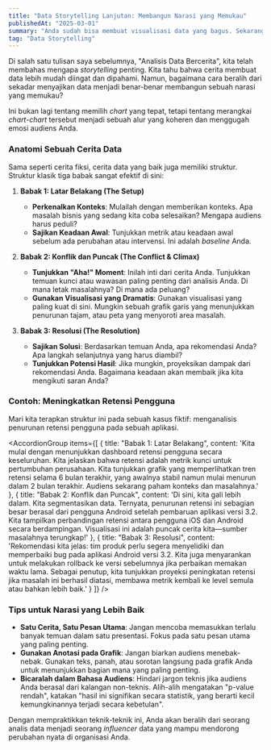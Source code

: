```yaml
---
title: "Data Storytelling Lanjutan: Membangun Narasi yang Memukau"
publishedAt: "2025-03-01"
summary: "Anda sudah bisa membuat visualisasi data yang bagus. Sekarang, mari kita tingkatkan levelnya dengan merangkai visualisasi tersebut menjadi sebuah narasi yang kuat dan persuasif."
tag: "Data Storytelling"
---
```


Di salah satu tulisan saya sebelumnya, "Analisis Data Bercerita", kita telah membahas mengapa *storytelling* penting. Kita tahu bahwa cerita membuat data lebih mudah diingat dan dipahami. Namun, bagaimana cara beralih dari sekadar menyajikan data menjadi benar-benar membangun sebuah narasi yang memukau?

Ini bukan lagi tentang memilih *chart* yang tepat, tetapi tentang merangkai *chart-chart* tersebut menjadi sebuah alur yang koheren dan menggugah emosi audiens Anda.

### Anatomi Sebuah Cerita Data

Sama seperti cerita fiksi, cerita data yang baik juga memiliki struktur. Struktur klasik tiga babak sangat efektif di sini:

1.  **Babak 1: Latar Belakang (The Setup)**
    - **Perkenalkan Konteks**: Mulailah dengan memberikan konteks. Apa masalah bisnis yang sedang kita coba selesaikan? Mengapa audiens harus peduli?
    - **Sajikan Keadaan Awal**: Tunjukkan metrik atau keadaan awal sebelum ada perubahan atau intervensi. Ini adalah *baseline* Anda.

2.  **Babak 2: Konflik dan Puncak (The Conflict & Climax)**
    - **Tunjukkan "Aha!" Moment**: Inilah inti dari cerita Anda. Tunjukkan temuan kunci atau wawasan paling penting dari analisis Anda. Di mana letak masalahnya? Di mana ada peluang?
    - **Gunakan Visualisasi yang Dramatis**: Gunakan visualisasi yang paling kuat di sini. Mungkin sebuah grafik garis yang menunjukkan penurunan tajam, atau peta yang menyoroti area masalah.

3.  **Babak 3: Resolusi (The Resolution)**
    - **Sajikan Solusi**: Berdasarkan temuan Anda, apa rekomendasi Anda? Apa langkah selanjutnya yang harus diambil?
    - **Tunjukkan Potensi Hasil**: Jika mungkin, proyeksikan dampak dari rekomendasi Anda. Bagaimana keadaan akan membaik jika kita mengikuti saran Anda?

### Contoh: Meningkatkan Retensi Pengguna

Mari kita terapkan struktur ini pada sebuah kasus fiktif: menganalisis penurunan retensi pengguna pada sebuah aplikasi.

<AccordionGroup 
    items={[
      {
        title: "Babak 1: Latar Belakang",
        content: <Text variant="body-default-s" onBackground="neutral-weak">'Kita mulai dengan menunjukkan dashboard retensi pengguna secara keseluruhan. Kita jelaskan bahwa retensi adalah metrik kunci untuk pertumbuhan perusahaan. Kita tunjukkan grafik yang memperlihatkan tren retensi selama 6 bulan terakhir, yang awalnya stabil namun mulai menurun dalam 2 bulan terakhir. Audiens sekarang paham konteks dan masalahnya.'</Text>
      },
      {
        title: "Babak 2: Konflik dan Puncak",
        content: <Text variant="body-default-s" onBackground="neutral-weak">'Di sini, kita gali lebih dalam. Kita segmentasikan data. Ternyata, penurunan retensi ini sebagian besar berasal dari pengguna Android setelah pembaruan aplikasi versi 3.2. Kita tampilkan perbandingan retensi antara pengguna iOS dan Android secara berdampingan. Visualisasi ini adalah puncak cerita kita—sumber masalahnya terungkap!'</Text>
      },
      {
        title: "Babak 3: Resolusi",
        content: <Text variant="body-default-s" onBackground="neutral-weak">'Rekomendasi kita jelas: tim produk perlu segera menyelidiki dan memperbaiki bug pada aplikasi Android versi 3.2. Kita juga menyarankan untuk melakukan rollback ke versi sebelumnya jika perbaikan memakan waktu lama. Sebagai penutup, kita tunjukkan proyeksi peningkatan retensi jika masalah ini berhasil diatasi, membawa metrik kembali ke level semula atau bahkan lebih baik.'</Text>
      }
    ]}
/>

### Tips untuk Narasi yang Lebih Baik

- **Satu Cerita, Satu Pesan Utama**: Jangan mencoba memasukkan terlalu banyak temuan dalam satu presentasi. Fokus pada satu pesan utama yang paling penting.
- **Gunakan Anotasi pada Grafik**: Jangan biarkan audiens menebak-nebak. Gunakan teks, panah, atau sorotan langsung pada grafik Anda untuk menunjukkan bagian mana yang paling penting.
- **Bicaralah dalam Bahasa Audiens**: Hindari jargon teknis jika audiens Anda berasal dari kalangan non-teknis. Alih-alih mengatakan "p-value rendah", katakan "hasil ini signifikan secara statistik, yang berarti kecil kemungkinannya terjadi secara kebetulan".

<Feedback icon variant="success" title="Ingatlah Selalu" description="Anda adalah pemandu. Tugas Anda adalah membawa audiens dalam sebuah perjalanan, dari kebingungan menuju kejelasan. Jangan hanya menyajikan data; jelaskan maknanya." />

Dengan mempraktikkan teknik-teknik ini, Anda akan beralih dari seorang analis data menjadi seorang *influencer* data yang mampu mendorong perubahan nyata di organisasi Anda.
